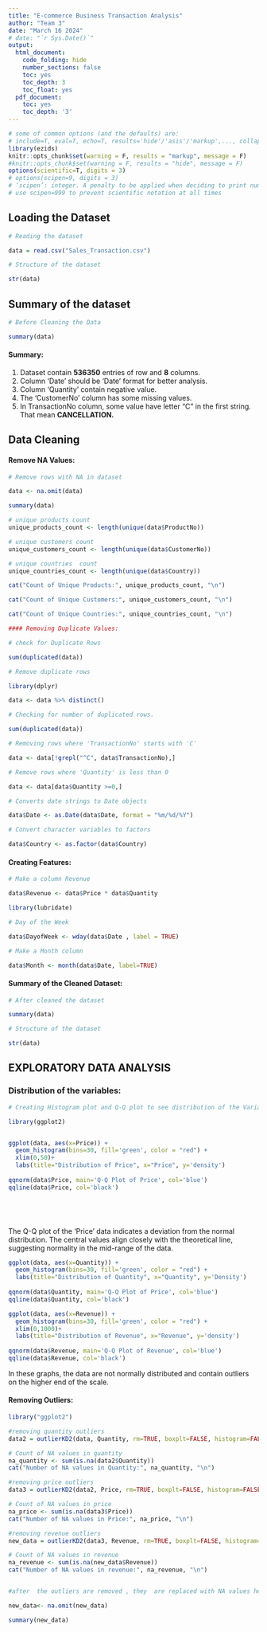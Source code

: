 ---
title: "E-commerce Business Transaction Analysis"
author: "Team 3"
date: "March 16 2024"
# date: "`r Sys.Date()`"
output:
  html_document:
    code_folding: hide
    number_sections: false
    toc: yes
    toc_depth: 3
    toc_float: yes
  pdf_document:
    toc: yes
    toc_depth: '3'
---

```{r init, include=FALSE}
# some of common options (and the defaults) are: 
# include=T, eval=T, echo=T, results='hide'/'asis'/'markup',..., collapse=F, warning=T, message=T, error=T, cache=T, fig.width=6, fig.height=4, fig.dim=c(6,4) #inches, fig.align='left'/'center','right', 
library(ezids)
knitr::opts_chunk$set(warning = F, results = "markup", message = F)
#knitr::opts_chunk$set(warning = F, results = "hide", message = F)
options(scientific=T, digits = 3) 
# options(scipen=9, digits = 3) 
# ‘scipen’: integer. A penalty to be applied when deciding to print numeric values in fixed or exponential notation.  Positive values bias towards fixed and negative towards scientific notation: fixed notation will be preferred unless it is more than ‘scipen’ digits wider.
# use scipen=999 to prevent scientific notation at all times
```

## Loading the Dataset

```{r}

# Reading the dataset

data = read.csv("Sales_Transaction.csv")

# Structure of the dataset

str(data)

```

## Summary of the dataset

```{r}
# Before Cleaning the Data

summary(data)
```

#### Summary:

1.  Dataset contain **536350** entries of row and **8** columns.
2.  Column 'Date' should be 'Date' format for better analysis.
3.  Column 'Quantity' contain negative value.
4.  The 'CustomerNo' column has some missing values.
5.  In TransactionNo column, some value have letter "C" in the first string. That mean **CANCELLATION.**

## Data Cleaning

#### Remove NA Values:

```{r}
# Remove rows with NA in dataset

data <- na.omit(data)

summary(data)

```

```{r}
# unique products count
unique_products_count <- length(unique(data$ProductNo))

# unique customers count
unique_customers_count <- length(unique(data$CustomerNo))

# unique countries  count
unique_countries_count <- length(unique(data$Country))

cat("Count of Unique Products:", unique_products_count, "\n")

cat("Count of Unique Customers:", unique_customers_count, "\n")

cat("Count of Unique Countries:", unique_countries_count, "\n")

#### Removing Duplicate Values:

# check for Duplicate Rows

sum(duplicated(data))

# Remove duplicate rows

library(dplyr)

data <- data %>% distinct()

# Checking for number of duplicated rows.

sum(duplicated(data))


```

```{r}
# Removing rows where 'TransactionNo' starts with 'C'

data <- data[!grepl("^C", data$TransactionNo),]

# Remove rows where 'Quantity' is less than 0

data <- data[data$Quantity >=0,]


```

```{r}
# Converts date strings to Date objects

data$Date <- as.Date(data$Date, format = "%m/%d/%Y")

# Convert character variables to factors

data$Country <- as.factor(data$Country)

```

#### Creating Features:

```{r}
# Make a column Revenue

data$Revenue <- data$Price * data$Quantity

library(lubridate)

# Day of the Week

data$DayofWeek <- wday(data$Date , label = TRUE)

# Make a Month column

data$Month <- month(data$Date, label=TRUE)

```

#### Summary of the Cleaned Dataset:

```{r}
# After cleaned the dataset

summary(data)
```

```{r}
# Structure of the dataset

str(data)
```

## **EXPLORATORY DATA ANALYSIS**

### Distribution of the variables:

```{r}

# Creating Histogram plot and Q-Q plot to see distribution of the Variables

library(ggplot2)


ggplot(data, aes(x=Price)) +
  geom_histogram(bins=30, fill='green', color = "red") +
  xlim(0,50)+
  labs(title="Distribution of Price", x="Price", y='density')
  
qqnorm(data$Price, main='Q-Q Plot of Price', col='blue')
qqline(data$Price, col='black')



  

```

The Q-Q plot of the 'Price' data indicates a deviation from the normal distribution. The central values align closely with the theoretical line, suggesting normality in the mid-range of the data.

```{r}

ggplot(data, aes(x=Quantity)) +
  geom_histogram(bins=30, fill='green', color = "red") +
  labs(title="Distribution of Quantity", x="Quantity", y='Density')
  
qqnorm(data$Quantity, main='Q-Q Plot of Price', col='blue')
qqline(data$Quantity, col='black')

```

```{r}
ggplot(data, aes(x=Revenue)) +
  geom_histogram(bins=30, fill='green', color = "red") +
  xlim(0,1000)+
  labs(title="Distribution of Revenue", x="Revenue", y='density')
  
qqnorm(data$Revenue, main='Q-Q Plot of Revenue', col='blue')
qqline(data$Revenue, col='black')
```

In these graphs, the data are not normally distributed and contain outliers on the higher end of the scale.

#### Removing Outliers:

```{r}
library("ggplot2")

#removing quantity outliers
data2 = outlierKD2(data, Quantity, rm=TRUE, boxplt=FALSE, histogram=FALSE, qqplt=TRUE) 

# Count of NA values in quantity 
na_quantity <- sum(is.na(data2$Quantity))
cat("Number of NA values in Quantity:", na_quantity, "\n")

#removing price outliers
data3 = outlierKD2(data2, Price, rm=TRUE, boxplt=FALSE, histogram=FALSE, qqplt=TRUE) 

# Count of NA values in price
na_price <- sum(is.na(data3$Price))
cat("Number of NA values in Price:", na_price, "\n")

#removing revenue outliers
new_data = outlierKD2(data3, Revenue, rm=TRUE, boxplt=FALSE, histogram=FALSE, qqplt=TRUE) 

# Count of NA values in revenue 
na_revenue <- sum(is.na(new_data$Revenue))
cat("Number of NA values in revenue:", na_revenue, "\n")


#after  the outliers are removed , they  are replaced with NA values hence  removing the rows containing those NA values

new_data<- na.omit(new_data)

summary(new_data)

```
